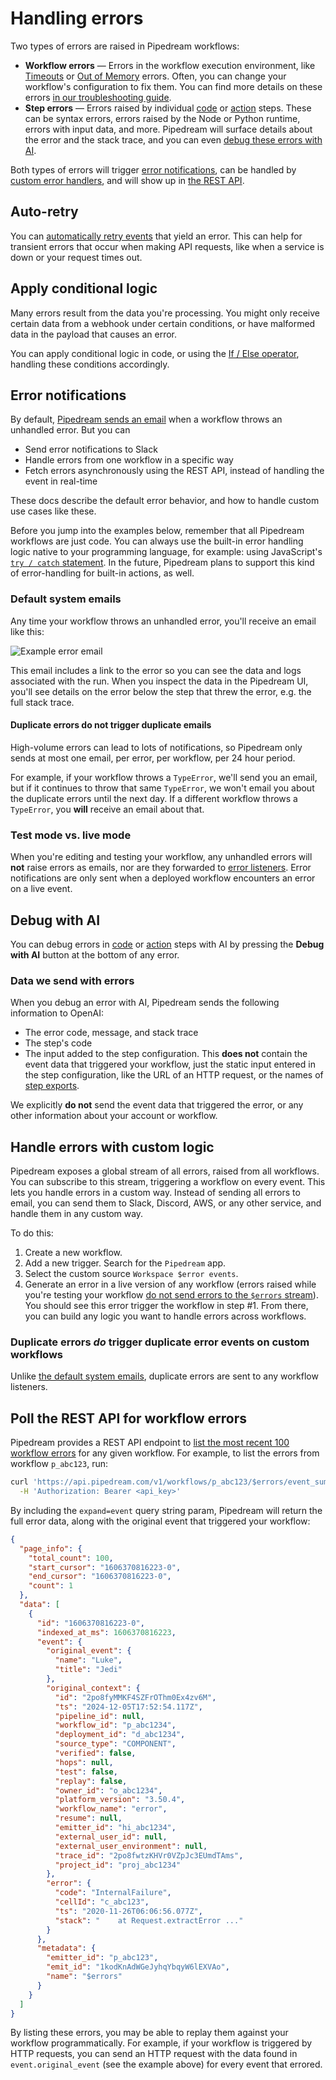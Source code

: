 
# Handling errors

Two types of errors are raised in Pipedream workflows:

- **Workflow errors** — Errors in the workflow execution environment, like [Timeouts](/troubleshooting#timeout) or [Out of Memory](/troubleshooting#out-of-memory) errors. Often, you can change your workflow's configuration to fix them. You can find more details on these errors [in our troubleshooting guide](/troubleshooting).
- **Step errors** — Errors raised by individual [code](/code) or [action](/workflows/actions) steps. These can be syntax errors, errors raised by the Node or Python runtime, errors with input data, and more. Pipedream will surface details about the error and the stack trace, and you can even [debug these errors with AI](#debug-with-ai).

Both types of errors will trigger [error notifications](#error-notifications), can be handled by [custom error handlers](#handle-errors-with-custom-logic), and will show up in [the REST API](#poll-the-rest-api-for-workflow-errors).

## Auto-retry

You can [automatically retry events](/workflows/visual-builder/settings#auto-retry-errors) that yield an error. This can help for transient errors that occur when making API requests, like when a service is down or your request times out.

## Apply conditional logic

Many errors result from the data you're processing. You might only receive certain data from a webhook under certain conditions, or have malformed data in the payload that causes an error.

You can apply conditional logic in code, or using the [If / Else operator](/workflows/control-flow/ifelse), handling these conditions accordingly.

## Error notifications

By default, [Pipedream sends an email](#default-system-emails) when a workflow throws an unhandled error. But you can

- Send error notifications to Slack
- Handle errors from one workflow in a specific way
- Fetch errors asynchronously using the REST API, instead of handling the event in real-time

These docs describe the default error behavior, and how to handle custom use cases like these.

Before you jump into the examples below, remember that all Pipedream workflows are just code. You can always use the built-in error handling logic native to your programming language, for example: using JavaScript's [`try / catch` statement](https://developer.mozilla.org/en-US/docs/Web/JavaScript/Reference/Statements/try...catch). In the future, Pipedream plans to support this kind of error-handling for built-in actions, as well.

### Default system emails

Any time your workflow throws an unhandled error, you'll receive an email like this:

![Example error email](https://res.cloudinary.com/pipedreamin/image/upload/v1656630943/docs/Screen_Shot_2022-06-29_at_6.20.42_PM_kmsjbr.png)

This email includes a link to the error so you can see the data and logs associated with the run. When you inspect the data in the Pipedream UI, you'll see details on the error below the step that threw the error, e.g. the full stack trace.

#### Duplicate errors do not trigger duplicate emails

High-volume errors can lead to lots of notifications, so Pipedream only sends at most one email, per error, per workflow, per 24 hour period.

For example, if your workflow throws a `TypeError`, we'll send you an email, but if it continues to throw that same `TypeError`, we won't email you about the duplicate errors until the next day. If a different workflow throws a `TypeError`, you **will** receive an email about that.

### Test mode vs. live mode

When you're editing and testing your workflow, any unhandled errors will **not** raise errors as emails, nor are they forwarded to [error listeners](#handle-errors-with-custom-logic). Error notifications are only sent when a deployed workflow encounters an error on a live event.

## Debug with AI

You can debug errors in [code](/code) or [action](/workflows/actions) steps with AI by pressing the **Debug with AI** button at the bottom of any error.

### Data we send with errors

When you debug an error with AI, Pipedream sends the following information to OpenAI:

- The error code, message, and stack trace
- The step's code
- The input added to the step configuration. This **does not** contain the event data that triggered your workflow, just the static input entered in the step configuration, like the URL of an HTTP request, or the names of [step exports](/workflows/steps#step-exports).

We explicitly **do not** send the event data that triggered the error, or any other information about your account or workflow.

## Handle errors with custom logic

Pipedream exposes a global stream of all errors, raised from all workflows. You can subscribe to this stream, triggering a workflow on every event. This lets you handle errors in a custom way. Instead of sending all errors to email, you can send them to Slack, Discord, AWS, or any other service, and handle them in any custom way.

To do this:

1. Create a new workflow.
2. Add a new trigger. Search for the `Pipedream` app.
3. Select the custom source `Workspace $error events`.
4. Generate an error in a live version of any workflow (errors raised while you're testing your workflow [do not send errors to the `$errors` stream](#test-mode-vs-live-mode)). You should see this error trigger the workflow in step #1. From there, you can build any logic you want to handle errors across workflows.

### Duplicate errors _do_ trigger duplicate error events on custom workflows

Unlike [the default system emails](#duplicate-errors-do-not-trigger-duplicate-emails), duplicate errors are sent to any workflow listeners.

## Poll the REST API for workflow errors

Pipedream provides a REST API endpoint to [list the most recent 100 workflow errors](/workflows/rest-api/#get-workflow-errors) for any given workflow. For example, to list the errors from workflow `p_abc123`, run:

```bash
curl 'https://api.pipedream.com/v1/workflows/p_abc123/$errors/event_summaries?expand=event' \
  -H 'Authorization: Bearer <api_key>'
```

By including the `expand=event` query string param, Pipedream will return the full error data, along with the original event that triggered your workflow:

```json
{
  "page_info": {
    "total_count": 100,
    "start_cursor": "1606370816223-0",
    "end_cursor": "1606370816223-0",
    "count": 1
  },
  "data": [
    {
      "id": "1606370816223-0",
      "indexed_at_ms": 1606370816223,
      "event": {
        "original_event": {
          "name": "Luke",
          "title": "Jedi"
        },
        "original_context": {
          "id": "2po8fyMMKF4SZFrOThm0Ex4zv6M",
          "ts": "2024-12-05T17:52:54.117Z",
          "pipeline_id": null,
          "workflow_id": "p_abc1234",
          "deployment_id": "d_abc1234",
          "source_type": "COMPONENT",
          "verified": false,
          "hops": null,
          "test": false,
          "replay": false,
          "owner_id": "o_abc1234",
          "platform_version": "3.50.4",
          "workflow_name": "error",
          "resume": null,
          "emitter_id": "hi_abc1234",
          "external_user_id": null,
          "external_user_environment": null,
          "trace_id": "2po8fwtzKHVr0VZpJc3EUmdTAms",
          "project_id": "proj_abc1234"
        },
        "error": {
          "code": "InternalFailure",
          "cellId": "c_abc123",
          "ts": "2020-11-26T06:06:56.077Z",
          "stack": "    at Request.extractError ..."
        }
      },
      "metadata": {
        "emitter_id": "p_abc123",
        "emit_id": "1kodKnAdWGeJyhqYbqyW6lEXVAo",
        "name": "$errors"
      }
    }
  ]
}
```

By listing these errors, you may be able to replay them against your workflow programmatically. For example, if your workflow is triggered by HTTP requests, you can send an HTTP request with the data found in `event.original_event` (see the example above) for every event that errored.
